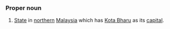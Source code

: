 ===Proper noun===
#[[State]] in [[northern]] [[Malaysia]] which has [[Kota Bharu]] as its [[capital]].